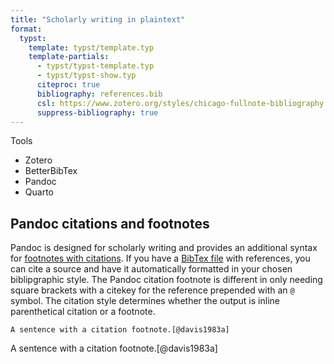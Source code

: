 ```yaml
---
title: "Scholarly writing in plaintext"
format:
  typst:
    template: typst/template.typ
    template-partials:
      - typst/typst-template.typ
      - typst/typst-show.typ
      citeproc: true
      bibliography: references.bib
      csl: https://www.zotero.org/styles/chicago-fullnote-bibliography
      suppress-bibliography: true
---
```


Tools

- Zotero
- BetterBibTex
- Pandoc
- Quarto

## Pandoc citations and footnotes
Pandoc is designed for scholarly writing and provides an additional syntax for [footnotes with citations](https://pandoc.org/MANUAL.html#citation-syntax). If you have a [BibTex file](https://bibtex.org) with references, you can cite a source and have it automatically formatted in your chosen biblipgraphic style. The Pandoc citation footnote is different in only needing square brackets with a citekey for the reference prepended with an `@` symbol. The citation style determines whether the output is inline parenthetical citation or a footnote.

```
A sentence with a citation footnote.[@davis1983a]
```

A sentence with a citation footnote.[@davis1983a]
